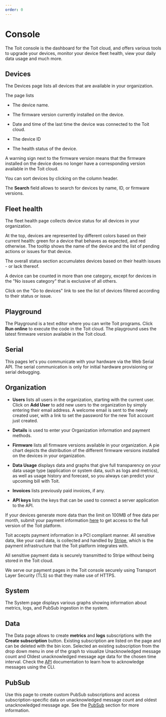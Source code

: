 ```yaml
---
order: 0
---
```


# Console

The Toit console is the dashboard for the Toit cloud, and offers various tools to upgrade your devices, monitor your device fleet health, view your daily data usage and much more.

## Devices

The Devices page lists all devices that are available in your organization.

The page lists

* The device  name.

* The firmware version currently installed on the device.

* Date and time of the last time the device was connected to the Toit cloud.

* The device ID

* The health status of the device. 

<Note>

A warning sign next to the firmware version means that the firmware installed on the device does no longer have a corresponding version available in the Toit cloud. 

</Note>

You can sort devices by clicking on the column header.

The **Search** field allows to search for devices by name, ID, or firmware versions.

## Fleet health

The fleet health page collects device status for all devices in your organization.

At the top, devices are represented by different colors based on their current health: green for a device that behaves as expected, and red otherwise.
The tooltip shows the name of the device and the list of pending actions or issues for that device.

The overall status section accumulates devices based on their health issues - or lack thereof.

<Note>
A device can be counted in more than one category, except for devices in the
"No issues category" that is exclusive of all others.
</Note>

Click on the "Go to devices" link to see the list of devices filtered according to their status or issue.

## Playground

The Playground is a text editor where you can write Toit programs. Click **Run online** to execute the code in the Toit cloud. The playground uses the latest firmware version available in the Toit cloud.
  
## Serial

This pages let's you communicate with your hardware via the Web Serial API. The serial communication is only for initial hardware provisioning or serial debugging.

## Organization

* **Users** lists all users in the organization, starting with the current user. Click on **Add User** to add new users to the organization by simply entering their email address. A welcome email is sent to the newly created user, with a link to set the password for the new Toit account just created.

* **Details** is used to enter your Organization information and payment methods.

* **Firmware** lists all firmware versions available in your organization. A pie chart depicts the distribution of the different firmware versions installed on the devices in your organization.

* **Data Usage** displays data and graphs that give full transparency on your data usage type (application or system data, such as logs and metrics), as well as usage history and forecast, so you always can predict your upcoming bill with Toit.

* **Invoices** lists previously paid invoices, if any.

* **API keys** lists the keys that can be used to connect a server application to the API.

<Note title="Payment">
  

If your devices generate more data than the limit on 100MB of free data per month, submit your payment information [here](https://console.toit.io/organization/details) to get access to the full version of the Toit platform.

Toit accepts payment information in a PCI compliant manner. All sensitive data, like your card data, is collected and handled by [Stripe](https://stripe.com/), which is the payment infrastructure that the Toit platform integrates with.

All sensitive payment data is securely transmitted to Stripe without being stored in the Toit cloud.

We serve our payment pages in the Toit console securely using Transport Layer Security (TLS) so that they make use of HTTPS.

</Note>


## System

The System page displays various graphs showing information about metrics, logs, and PubSub ingestion in the system.

## Data

The Data page allows to create **metrics** and **logs** subscriptions with the **Create subscription** button. Existing subscription are listed on the page and can be deleted with the bin icon. Selected an existing subscription from the drop down menu in one of the graph to visualize Unacknowledged message count and Oldest unacknowledged message age data for the chosen time interval. 
Check the [API](../../../apis/api) documentation to learn how to acknowledge messages using the CLI.

## PubSub

Use this page to create custom PubSub subscriptions and access subscription-specific data on unacknowledged message count and oldest unacknowledged message age. 
See the [PubSub](../../../apis/pubsub) section for more information.

